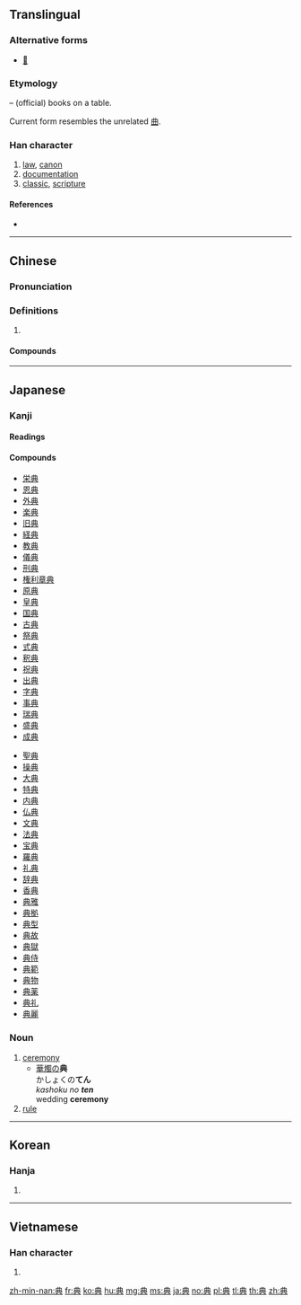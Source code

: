 {{also|曲}}
==Translingual==
{{stroke order|strokes=8}}
{{stroke order|strokes=8|type=jbw}}

===Alternative forms===
* [[𠔓]]

===Etymology===
{{Han compound|冊|t1=books|丌|t2=table|ls=ic}} – (official) books on a table.

Current form resembles the unrelated [[曲]].

===Han character===
{{Han char|rn=12|rad=八|as=06|sn=8|four=55801|canj=TBC}}

# [[law]], [[canon]]
# [[documentation]]
# [[classic]], [[scripture]]

====References====
* {{Han ref|kx=0128.020|dkj=01474|dj=0286.120|hdz=10247.010|uh=5178|ud=20856|bh=A8E5|bd=43237}}

----

==Chinese==
{{zh-forms}}

===Pronunciation===
{{zh-pron
|m=diǎn
|c=din2
|h=pfs=tién
|mn=tián
|mc=y
|oc=y
|ma=
|cat=n
}}

===Definitions===
{{zh-hanzi}}

# {{rfdef|lang=zh}}

====Compounds====
{{der3|title=Compounds
|{{zh-l|典當}}
|{{zh-l|典範}}
|{{zh-l|典故}}
|{{zh-l|典籍}}
|{{zh-l|典借}}
|{{zh-l|典禮}}
|{{zh-l|典麗}}
|{{zh-l|典賣}}
|{{zh-l|典鋪}}
|{{zh-l|典契}}
|{{zh-l|典守}}
|{{zh-l|典刑}}
|{{zh-l|典型}}
|{{zh-l|典押}}
|{{zh-l|典雅}}
|{{zh-l|典要}}
|{{zh-l|典章}}
|{{zh-l|典制}}
|{{zh-l|典質}}
|{{zh-l|典重}}
|{{zh-l|典租}}
|{{zh-l|典則}}
|{{zh-l|字典}}
}}

----

==Japanese==

===Kanji===
{{ja-kanji|grade=4|rs=八06}}

====Readings====
{{ja-readings
|goon=[[てん]] (ten)
|kanon=[[てん]] (ten)
|kun=[[のり]] (nori)
|nanori=[[さかん]] (sakan), [[すけ]] (suke), [[つね]] (tsune), [[の]] (nori), [[のり]] (nori), [[ふみ]] (fumi)
}}

====Compounds====
{{der-top|Compounds}}
* [[栄典]]
* [[恩典]]
* [[外典]]
* [[楽典]]
* [[旧典]]
* [[経典]]
* [[教典]]
* [[儀典]]
* [[刑典]]
* [[権利章典]]
* [[原典]]
* [[皇典]]
* [[国典]]
* [[古典]]
* [[祭典]]
* [[式典]]
* [[釈典]]
* [[祝典]]
* [[出典]]
* [[字典]]
* [[事典]]
* [[瑞典]]
* [[盛典]]
* [[成典]]
{{der-mid}}
* [[聖典]]
* [[操典]]
* [[大典]]
* [[特典]]
* [[内典]]
* [[仏典]]
* [[文典]]
* [[法典]]
* [[宝典]]
* [[羅典]]
* [[礼典]]
* [[辞典]]
* [[香典]]
* [[典雅]]
* [[典拠]]
* [[典型]]
* [[典故]]
* [[典獄]]
* [[典侍]]
* [[典範]]
* [[典物]]
* [[典薬]]
* [[典礼]]
* [[典麗]]
{{der-bottom}}

===Noun===
{{ja-noun|てん}}

# [[ceremony]]
#* [[華燭]]の'''典'''<br>かしょくの'''てん'''<br>''kashoku no '''ten''' ''<br>wedding '''ceremony'''
# [[rule]]

----

==Korean==

===Hanja===
{{ko-hanja|hangeul=[[전]]|rv=jeon|mr=chŏn}}

# {{defn|lang=ko|sort=八06}}

----

==Vietnamese==

===Han character===
{{vi-hantu|[[điển]], [[đến]], [[điếng]]|rs=八06}}

# {{defn|lang=vi|sort=八06}}

[[zh-min-nan:典]]
[[fr:典]]
[[ko:典]]
[[hu:典]]
[[mg:典]]
[[ms:典]]
[[ja:典]]
[[no:典]]
[[pl:典]]
[[tl:典]]
[[th:典]]
[[zh:典]]
